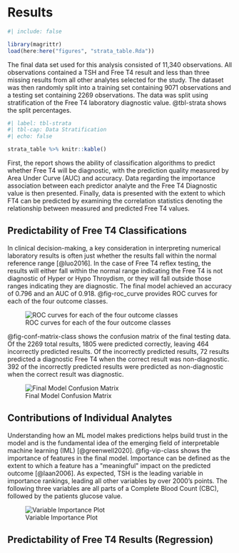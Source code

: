 # Results

```r
#| include: false

library(magrittr)
load(here:here("figures", "strata_table.Rda"))

```

The final data set used for this analysis consisted of 11,340
observations. All observations contained a TSH and Free T4 result and
less than three missing results from all other analytes selected for the
study. The dataset was then randomly split into a training set
containing 9071 observations and a testing set containing 2269
observations. The data was split using stratification of the Free T4
laboratory diagnostic value. @tbl-strata shows the split percentages.

```r
#| label: tbl-strata
#| tbl-cap: Data Stratification 
#| echo: false

strata_table %>% knitr::kable()

```

First, the report shows the ability of classification algorithms to
predict whether Free T4 will be diagnostic, with the prediction quality
measured by Area Under Curve (AUC) and accuracy. Data regarding the
importance association between each predictor analyte and the Free T4
Diagnostic value is then presented. Finally, data is presented with the
extent to which FT4 can be predicted by examining the correlation
statistics denoting the relationship between measured and predicted Free
T4 values.

## Predictability of Free T4 Classifications

In clinical decision-making, a key consideration in interpreting
numerical laboratory results is often just whether the results fall
within the normal reference range [@luo2016]. In the case of Free T4
reflex testing, the results will either fall within the normal range
indicating the Free T4 is not diagnostic of Hyper or Hypo Throydism, or
they will fall outside those ranges indicating they are diagnostic. The
final model achieved an accuracy of 0.796 and an AUC of 0.918.
@fig-roc_curve provides ROC curves for each of the four outcome classes.

![ROC curves for each of the four outcome
classes](figures/roc_curve_class){#fig-roc_curve}

@fig-conf-matrix-class shows the confusion matrix of the final testing
data. Of the 2269 total results, 1805 were predicted correctly, leaving
464 incorrectly predicted results. Of the incorrectly predicted results,
72 results predicted a diagnostic Free T4 when the correct result was
non-diagnostic. 392 of the incorrectly predicted results were predicted
as non-diagnostic when the correct result was diagnostic.

![Final Model Confusion
Matrix](figures/conf_matrix_class){#fig-conf-matrix-class}

## Contributions of Individual Analytes

Understanding how an ML model makes predictions helps build trust in the
model and is the fundamental idea of the emerging field of interpretable
machine learning (IML) [@greenwell2020]. @fig-vip-class shows the
importance of features in the final model. Importance can be defined as
the extent to which a feature has a \"meaningful\" impact on the
predicted outcome [@laan2006]. As expected, TSH is the leading variable
in importance rankings, leading all other variables by over 2000's
points. The following three variables are all parts of a Complete Blood
Count (CBC), followed by the patients glucose value.

![Variable Importance Plot](figures/vip_class){#fig-vip-class}

## Predictability of Free T4 Results (Regression) 
